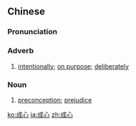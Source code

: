==Chinese==
{{zh-forms}}

===Pronunciation===
{{zh-pron
|m=chéngxīn
|c=sing4 sam1
|ma=Zh-chéngxin.ogg
|cat=adv,n
}}

===Adverb===
{{zh-adv}}

# [[intentionally]]; [[on purpose]]; [[deliberately]]

===Noun===
{{zh-noun}}

# [[preconception]]; [[prejudice]]

{{zh-cat|Advanced}}

[[ko:成心]]
[[ja:成心]]
[[zh:成心]]